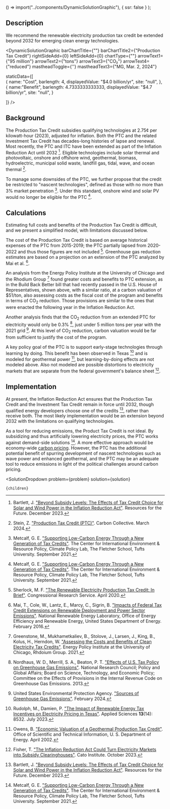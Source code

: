 
  () => import("../components/DynamicSolutionGraphic"),
  { ssr: false }
);


## Description

We recommend the renewable electricity production tax credit be extended beyond 2032 for emerging clean energy technologies.

<DynamicSolutionGraphic
  barChartTitle={""}
  barChartTitle2={"Production Tax Credit"}
  rightSideAdd={0}
  leftSideAdd={0}
  chartType={""}
  arrowText1={"95 million"}
  arrowText2={"tons"}
  arrowText3={"CO₂"}
  arrowText4={"reduced"}
  mastheadToggle={''}
  mastheadText3={"MG, Mar. 2, 2024"}
  
  
  staticData={[   
    {
      name: "Cost",
      barlength: 4,
      displayedValue: "$4.0 billion/yr",
      site: "null",
    },   
	{
	  name:"Benefit",
      barlength: 4.7333333333333,
      displayedValue: "$4.7 billion/yr",
      site: "null",
	}
        
  ]}
/>

## Background

The Production Tax Credit subsidies qualifying technologies at 2.75¢ per kilowatt-hour (2023), adjusted for inflation. Both the PTC and the related Investment Tax Credit has decades-long histories of lapse and renewal. Most recently, the PTC and ITC have been extended as part of the Inflation Reduction Act until 2032 [^"3"]. Eligible technologies include solar thermal and photovoltaic, onshore and offshore wind, geothermal, biomass, hydroelectric, municipal solid waste, landfill gas, tidal, wave, and ocean thermal [^"4"].

To manage some downsides of the PTC, we further propose that the credit be restricted to "nascent technologies", defined as those with no more than 3% market penetration [^"7"]. Under this standard, onshore wind and solar PV would no longer be eligible for the PTC [^"7"].

## Calculations

Estimating full costs and benefits of the Production Tax Credit is difficult, and we present a simplified model, with limitations discussed below.

The cost of the Production Tax Credit is based on average historical expenses of the PTC from 2015-2019; the PTC partially lapsed from 2020-2022 and thus those figures are not included [^"21"]. Greenhouse gas reduction estimates are based on a projection on an extension of the PTC analyzed by Mai et al. [^"1"].

An analysis from the Energy Policy Institute at the University of Chicago and the Rhodium Group [^"2"] found greater costs and benefits to PTC extension, as in the Build Back Better bill that had recently passed in the U.S. House of Representatives, shown above, with a similar ratio, at a carbon valuation of $51/ton, also assessing costs as the fiscal cost of the program and benefits in terms of CO<sub>2</sub> reduction. Those provisions are similar to the ones that were enacted the following year in the Inflation Reduction Act.

Another analysis finds that the CO<sub>2</sub> reduction from an extended PTC for electricity would only be 0.3% [^"6"], just under 5 million tons per year with the 2021 grid [^"5"]. At this level of CO<sub>2</sub> reduction, carbon valuation would be far from sufficient to justify the cost of the program.

A key policy goal of the PTC is to support early-stage technologies through learning by doing. This benefit has been observed in Texas [^"8"] and is modeled for geothermal power [^"9"], but learning-by-doing effects are not modeled above. Also not modeled are possible distortions to electricity markets that are separate from the federal government's balance sheet [^"10"].


## Implementation

At present, the Inflation Reduction Act ensures that the Production Tax Credit and the Investment Tax Credit remain in force until 2032, though qualified energy developers choose one of the credits [^"3"], rather than receive both. The most likely implementation would be an extension beyond 2032 with the limitations on qualifying technologies.

As a tool for reducing emissions, the Product Tax Credit is not ideal. By subsidizing and thus artificially lowering electricity prices, the PTC works against demand-side solutions [^"7"]. A more effective approach would be economy-wide <a href="/energy/energy_socioeconomics/carbon_pricing_e">carbon pricing</a>. However, the PTC has the additional potential benefit of spurring development of nascent technologies such as wave power and enhanced geothermal, and the PTC may be an adequate tool to reduce emissions in light of the political challenges around carbon pricing.


[^"1"]: Mai, T., Cole, W., Lantz, E., Marcy, C., Sigrin, B. ["Impacts of Federal Tax Credit Extensions on Renewable Deployment and Power Sector Emissions"](https://www.energy.gov/eere/analysis/articles/impacts-federal-tax-credit-extensions-renewable-deployment-and-power-sector). National Renewable Energy Laboratory, Office of Energy Efficiency and Renewable Energy, United States Department of Energy. February 2016.

[^"2"]: Greenstone, M., Mukhametkaliev, B., Stolove, J., Larsen, J., King, B., Kolus, H., Herndon, W. ["Assessing the Costs and Benefits of Clean Electricity Tax Credits"](https://epic.uchicago.edu/area-of-focus/assessing-the-costs-and-benefits-of-clean-electricity-tax-credits/). Energy Policy Institute at the University of Chicago, Rhdoium Group. 2021.

[^"3"]: Bartlett, J. ["Beyond Subsidy Levels: The Effects of Tax Credit Choice for Solar and Wind Power in the Inflation Reduction Act"](https://www.rff.org/publications/reports/beyond-subsidy-levels-the-effects-of-tax-credit-choice-for-solar-and-wind-power-in-the-inflation-reduction-act/). Resources for the Future. December 2023.

[^"4"]: Stein, Z. ["Production Tax Credit (PTC)"](https://www.carboncollective.co/sustainable-investing/production-tax-credit-ptc). Carbon Collective. March 2024.

[^"5"]: United States Environmental Protection Agency. ["Sources of Greenhouse Gas Emissions"](https://www.epa.gov/ghgemissions/sources-greenhouse-gas-emissions). February 2024.

[^"6"]: Nordhaus, W. D., Merrill, S. A., Beaton, P. T. ["Effects of U.S. Tax Policy on Greenhouse Gas Emissions"](https://nap.nationalacademies.org/catalog/18299/effects-of-us-tax-policy-on-greenhouse-gas-emissions). National Research Council; Policy and Global Affairs; Board on Science, Technology, and Economic Policy; Committee on the Effects of Provisions in the Internal Revenue Code on Greenhouse Gas Emissions. 2013.

[^"7"]: Metcalf, G. E. ["Supporting Low-Carbon Energy Through a New Generation of Tax Credits"](https://sites.tufts.edu/cierp/files/2021/09/CPL_Policy_Brief_US_Tax-Credits.pdf). The Center for International Environment & Resource Policy, Climate Policy Lab, The Fletcher School, Tufts University. September 2021.

[^"8"]: Rudolph, M., Damien, P. ["The Impact of Renewable Energy Tax Incentives on Electricity Pricing in Texas"](https://www.mdpi.com/2076-3417/13/14/8532). Applied Sciences <b>13</b>(14): 8532. July 2023.

[^"9"]: Owens, B. ["Economic Valuation of a Geothermal Production Tax Credit"](https://www.osti.gov/biblio/15000422). Office of Scientific and Technical Information, U. S. Department of Energy. April 2002.

[^"10"]: Fisher, T. ["The Inflation Reduction Act Could Turn Electricity Markets into Subsidy Clearinghouses"](https://www.cato.org/blog/inflation-reduction-act-could-turn-electricity-markets-subsidy-clearinghouses). Cato Institute. October 2023.

[^"21"]: Sherlock, M. F. ["The Renewable Electricity Production Tax Credit: In Brief"](https://crsreports.congress.gov/product/details?prodcode=R43453). Congressional Research Service. April 2020.

  <SolutionDropdown 
    problem={problem} 
    solution={solution}
  >
    {children}
  </SolutionDropdown>